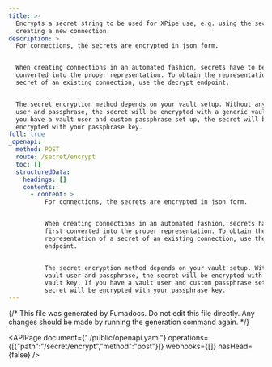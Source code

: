 ```yaml
---
title: >-
  Encrypts a secret string to be used for XPipe use, e.g. using the secret when
  creating a new connection.
description: >
  For connections, the secrets are encrypted in json form.


  When creating connections in an automated fashion, secrets have to be first
  converted into the proper representation. To obtain the representation of a
  secret of an existing connection, use the decrypt endpoint.


  The secret encryption method depends on your vault setup. Without any vault
  user and passphrase, the secret will be encrypted with a generic vault key. If
  you have a vault user and custom passphrase set up, the secret will be
  encrypted with your passphrase key.
full: true
_openapi:
  method: POST
  route: /secret/encrypt
  toc: []
  structuredData:
    headings: []
    contents:
      - content: >
          For connections, the secrets are encrypted in json form.


          When creating connections in an automated fashion, secrets have to be
          first converted into the proper representation. To obtain the
          representation of a secret of an existing connection, use the decrypt
          endpoint.


          The secret encryption method depends on your vault setup. Without any
          vault user and passphrase, the secret will be encrypted with a generic
          vault key. If you have a vault user and custom passphrase set up, the
          secret will be encrypted with your passphrase key.
---
```


{/* This file was generated by Fumadocs.
Do not edit this file directly. Any changes should be made by running the generation command again. */}

<APIPage document={"./public/openapi.yaml"} operations={[{"path":"/secret/encrypt","method":"post"}]} webhooks={[]} hasHead={false} />